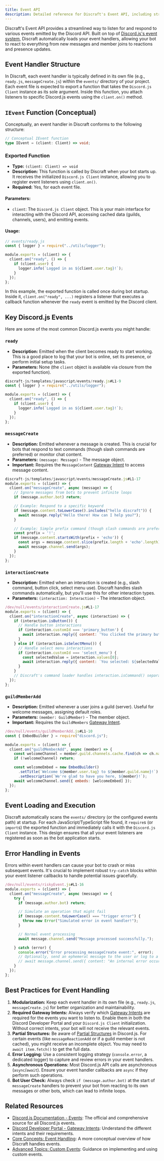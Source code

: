 ```yaml
---
title: Event API
description: Detailed reference for Discraft's Event API, including structures and methods for handling Discord events.
---
```


Discraft's Event API provides a streamlined way to listen for and respond to various events emitted by the Discord API. Built on top of [Discord.js's event system](https://discord.js.org/#/docs/discord.js/main/class/Client?tab=events), Discraft automatically loads your event handlers, allowing your bot to react to everything from new messages and member joins to reactions and presence updates.

## Event Handler Structure

In Discraft, each event handler is typically defined in its own file (e.g., `ready.js`, `messageCreate.js`) within the `events/` directory of your project. Each event file is expected to export a function that takes the `Discord.js Client` instance as its sole argument. Inside this function, you attach listeners to specific Discord.js events using the `client.on()` method.

## `IEvent` Function (Conceptual)

Conceptually, an event handler in Discraft conforms to the following structure:

```typescript
// Conceptual IEvent function
type IEvent = (client: Client) => void;
```

### Exported Function

- **Type:** `(client: Client) => void`
- **Description:** This function is called by Discraft when your bot starts up. It receives the initialized `Discord.js Client` instance, allowing you to register event listeners using `client.on()`.
- **Required:** Yes, for each event file.

#### Parameters:

- `client`: The `Discord.js Client` object. This is your main interface for interacting with the Discord API, accessing cached data (guilds, channels, users), and emitting events.

#### Usage:

```javascript
// events/ready.js
const { logger } = require("../utils/logger");

module.exports = (client) => {
  client.on("ready", () => {
    if (client.user) {
      logger.info(`Logged in as ${client.user.tag}!`);
    }
  });
};
```

In this example, the exported function is called once during bot startup. Inside it, `client.on("ready", ...)` registers a listener that executes a callback function whenever the `ready` event is emitted by the Discord client.

## Key Discord.js Events

Here are some of the most common Discord.js events you might handle:

### `ready`

- **Description:** Emitted when the client becomes ready to start working. This is a good place to log that your bot is online, set its presence, or perform initial setup tasks.
- **Parameters:** None (the `client` object is available via closure from the exported function).

```javascript
discraft-js/templates/javascript/events/ready.js#L1-9
const { logger } = require("../utils/logger");

module.exports = (client) => {
  client.on("ready", () => {
    if (client.user) {
      logger.info(`Logged in as ${client.user.tag}!`);
    }
  });
};
```

### `messageCreate`

- **Description:** Emitted whenever a message is created. This is crucial for bots that respond to text commands (though slash commands are preferred) or monitor chat content.
- **Parameters:** `(message: Message)` - The message object.
- **Important:** Requires the `MessageContent` [Gateway Intent](https://discord.com/developers/docs/topics/gateway#message-content-intent) to access message content.

```javascript
discraft-js/templates/javascript/events/messageCreate.js#L1-17
module.exports = (client) => {
  client.on("messageCreate", async (message) => {
    // Ignore messages from bots to prevent infinite loops
    if (message.author.bot) return;

    // Example: Respond to a specific keyword
    if (message.content.toLowerCase().includes("hello discraft")) {
      await message.reply("Hello there! How can I help you?");
    }

    // Example: Simple prefix command (though slash commands are preferred)
    const prefix = '!';
    if (message.content.startsWith(prefix + 'echo')) {
      const args = message.content.slice(prefix.length + 'echo'.length).trim();
      await message.channel.send(args);
    }
  });
};
```

### `interactionCreate`

- **Description:** Emitted when an interaction is created (e.g., slash command, button click, select menu use). Discraft handles slash commands automatically, but you'll use this for other interaction types.
- **Parameters:** `(interaction: Interaction)` - The interaction object.

```javascript
/dev/null/events/interactionCreate.js#L1-17
module.exports = (client) => {
  client.on("interactionCreate", async (interaction) => {
    if (interaction.isButton()) {
      // Handle button interactions
      if (interaction.customId === 'primary_button') {
        await interaction.reply({ content: 'You clicked the primary button!', ephemeral: true });
      }
    } else if (interaction.isSelectMenu()) {
      // Handle select menu interactions
      if (interaction.customId === 'select_menu') {
        const selectedValue = interaction.values[0];
        await interaction.reply({ content: `You selected: ${selectedValue}`, ephemeral: true });
      }
    }
    // Discraft's command loader handles interaction.isCommand() separately
  });
};
```

### `guildMemberAdd`

- **Description:** Emitted whenever a user joins a guild (server). Useful for welcome messages, assigning default roles.
- **Parameters:** `(member: GuildMember)` - The member object.
- **Important:** Requires the `GuildMembers` [Gateway Intent](https://discord.com/developers/docs/topics/gateway#guild-members-intent).

```javascript
/dev/null/events/guildMemberAdd.js#L1-10
const { EmbedBuilder } = require("discord.js");

module.exports = (client) => {
  client.on("guildMemberAdd", async (member) => {
    const welcomeChannel = member.guild.channels.cache.find(ch => ch.name === 'welcome');
    if (!welcomeChannel) return;

    const welcomeEmbed = new EmbedBuilder()
      .setTitle(`Welcome ${member.user.tag} to ${member.guild.name}!`)
      .setDescription(`We're glad to have you here, ${member}!`);
    await welcomeChannel.send({ embeds: [welcomeEmbed] });
  });
};
```

## Event Loading and Execution

Discraft automatically scans the `events/` directory (or the configured events path) at startup. For each JavaScript/TypeScript file found, it `require`s (or `import`s) the exported function and immediately calls it with the `Discord.js Client` instance. This design ensures that all your event listeners are registered as soon as the bot application starts.

## Error Handling in Events

Errors within event handlers can cause your bot to crash or miss subsequent events. It's crucial to implement robust `try-catch` blocks within your event listener callbacks to handle potential issues gracefully.

```javascript
/dev/null/events/riskyEvent.js#L1-16
module.exports = (client) => {
  client.on("messageCreate", async (message) => {
    try {
      if (message.author.bot) return;

      // Simulate an operation that might fail
      if (message.content.toLowerCase() === "trigger error") {
        throw new Error("Simulated error in event handler!");
      }

      // Normal event processing
      await message.channel.send("Message processed successfully.");

    } catch (error) {
      console.error("Error processing messageCreate event:", error);
      // Optionally, send an ephemeral message to the user or log to a dedicated error channel
      // await message.channel.send({ content: "An internal error occurred.", ephemeral: true });
    }
  });
};
```

## Best Practices for Event Handling

1.  **Modularization:** Keep each event handler in its own file (e.g., `ready.js`, `messageCreate.js`) for better organization and maintainability.
2.  **Required Gateway Intents:** Always verify which [Gateway Intents](https://discord.com/developers/docs/topics/gateway#gateway-intents) are required for the events you want to listen to. Enable them in both the Discord Developer Portal and your `Discord.js Client` initialization. Without correct intents, your bot will not receive the relevant events.
3.  **Partial Structures:** Be aware of [Partial Structures](https://discord.js.org/#/docs/discord.js/main/class/PartialGuildMember) in Discord.js. For certain events (like `messageReactionAdd` or if a guild member is not cached), you might receive an incomplete object. You may need to `await item.fetch()` to get the full data.
4.  **Error Logging:** Use a consistent logging strategy (`console.error`, a dedicated logger) to capture and review errors in your event handlers.
5.  **Asynchronous Operations:** Most Discord.js API calls are asynchronous (`async`/`await`). Ensure your event handler callbacks are `async` if they perform such operations.
6.  **Bot User Check:** Always check `if (message.author.bot)` at the start of `messageCreate` handlers to prevent your bot from reacting to its own messages or other bots, which can lead to infinite loops.

## Related Resources

- [Discord.js Documentation - Events](https://discord.js.org/#/docs/discord.js/main/class/Client?tab=events): The official and comprehensive source for all Discord.js events.
- [Discord Developer Portal - Gateway Intents](https://discord.com/developers/docs/topics/gateway#gateway-intents): Understand the different intents and their requirements.
- [Core Concepts: Event Handling](/docs/core-concepts/event-handling): A more conceptual overview of how Discraft handles events.
- [Advanced Topics: Custom Events](/docs/advanced-topics/custom-events): Guidance on implementing and using custom events.
